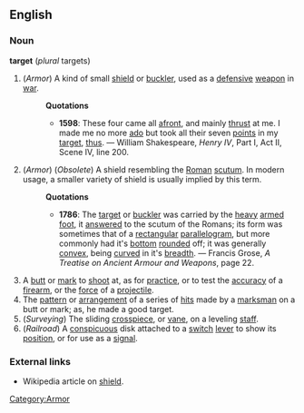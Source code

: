 ==English==
===Noun===
'''target''' (''plural'' targets)
#(''Armor'') [[Category:Armor]] A kind of small [[shield]] or [[buckler]], used as a [[defensive]] [[weapon]] in [[war]].
#:'''Quotations'''
#:*'''1598''': These four came all [[afront]], and mainly [[thrust]] at me. I made me no more [[ado]] but took all their seven [[point]]s in my [[target]], [[thus]]. &mdash; William Shakespeare, ''Henry IV'', Part I, Act II, Scene IV, line 200.
#(''Armor'') (''Obsolete'') A shield resembling the [[Roman]] [[scutum]]. In modern usage, a smaller variety of shield is usually implied by this term.
#:'''Quotations'''
#:*'''1786''': The [[target]] or [[buckler]] was carried by the [[heavy]] [[armed]] [[foot]], it [[answered]] to the scutum of the Romans; its form was sometimes that of a [[rectangular]] [[parallelogram]], but more commonly had it's [[bottom]] [[rounded]] off; it was generally [[convex]], being [[curved]] in it's [[breadth]]. &mdash; Francis Grose, ''A Treatise on Ancient Armour and Weapons'', page 22.
# A [[butt]] or [[mark]] to [[shoot]] at, as for [[practice]], or to test the [[accuracy]] of a [[firearm]], or the [[force]] of a [[projectile]].
#The [[pattern]] or [[arrangement]] of a series of [[hit]]s made by a [[marksman]] on a butt or mark; as, he made a good target. 
#(''Surveying'') The sliding [[crosspiece]], or [[vane]], on a leveling [[staff]]. 
#(''Railroad'') A [[conspicuous]] disk attached to a [[switch]] [[lever]] to show its [[position]], or for use as a [[signal]].
===External links===
*Wikipedia article on [[w:shield|shield]].